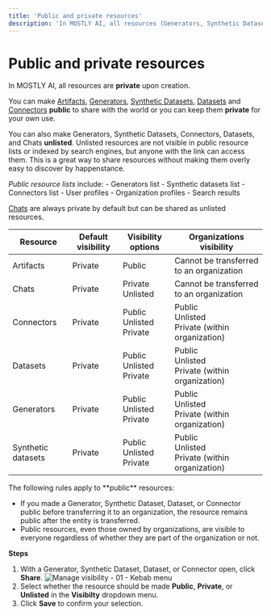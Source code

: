 ```yaml
---
title: 'Public and private resources'
description: 'In MOSTLY AI, all resources (Generators, Synthetic Datasets, Connectors, Chats, Datasets) are private by default. You can make generators and synthetic datasets public to share them with the world or keep them private for internal use.'
---
```



# Public and private resources

In MOSTLY AI, all resources are **private** upon creation.

You can make [Artifacts](/assistant/artifacts), [Generators](/generators), [Synthetic Datasets](/synthetic-datasets), [Datasets](/datasets) and [Connectors](/connectors) **public** to share with the world or you can keep them **private** for your own use.

You can also make Generators, Synthetic Datasets, Connectors, Datasets, and Chats **unlisted**. Unlisted resources are not visible in public resource lists or indexed by search engines, but anyone with the link can access them. This is a great way to share resources without making them overly easy to discover by happenstance.

<CustomCallout>

_Public resource lists_ include: - Generators list - Synthetic datasets list - Connectors list - User profiles - Organization profiles - Search results

</CustomCallout>

[Chats](/assistant) are always private by default but can be shared as unlisted resources.

| Resource           | Default visibility            | Visibility options                                                                                  | Organizations visibility                                                                                                  |
| ------------------ | ----------------------------- | --------------------------------------------------------------------------------------------------- | ------------------------------------------------------------------------------------------------------------------------- |
| Artifacts          | <PrivateResourceIcon/>Private | <PublicResourceIcon/>Public<br />                                                                   | Cannot be transferred to an organization                                                                                  |
| Chats              | <PrivateResourceIcon/>Private | <PrivateResourceIcon/>Private<br /><UnlistedResourceIcon/>Unlisted                                  | Cannot be transferred to an organization                                                                                  |
| Connectors         | <PrivateResourceIcon/>Private | <PublicResourceIcon/>Public<br /><UnlistedResourceIcon/>Unlisted<br /><PrivateResourceIcon/>Private | <PublicResourceIcon/>Public<br /><UnlistedResourceIcon/>Unlisted<br /><PrivateResourceIcon/>Private (within organization) |
| Datasets           | <PrivateResourceIcon/>Private | <PublicResourceIcon/>Public<br /><UnlistedResourceIcon/>Unlisted<br /><PrivateResourceIcon/>Private | <PublicResourceIcon/>Public<br /><UnlistedResourceIcon/>Unlisted<br /><PrivateResourceIcon/>Private (within organization) |
| Generators         | <PrivateResourceIcon/>Private | <PublicResourceIcon/>Public<br /><UnlistedResourceIcon/>Unlisted<br /><PrivateResourceIcon/>Private | <PublicResourceIcon/>Public<br /><UnlistedResourceIcon/>Unlisted<br /><PrivateResourceIcon/>Private (within organization) |
| Synthetic datasets | <PrivateResourceIcon/>Private | <PublicResourceIcon/>Public<br /><UnlistedResourceIcon/>Unlisted<br /><PrivateResourceIcon/>Private | <PublicResourceIcon/>Public<br /><UnlistedResourceIcon/>Unlisted<br /><PrivateResourceIcon/>Private (within organization) |

<Callout>
The following rules apply to **public** resources:

- If you made a Generator, Synthetic Dataset, Dataset, or Connector public before transferring it to an organization, the resource remains public after the entity is transferred.
- Public resources, even those owned by organizations, are visible to everyone regardless of whether they are part of the organization or not.

</Callout>

**Steps**

1. With a Generator, Synthetic Dataset, Dataset, or Connector open, click **Share**.
   <Image src="/docimages/organizations/add-assets-01-select-share.webp" alt="Manage visibility - 01 - Kebab menu" width={700} height={300} />
2. Select whether the resource should be made **Public**, **Private**, or **Unlisted** in the **Visibilty** dropdown menu.
3. Click **Save** to confirm your selection.
